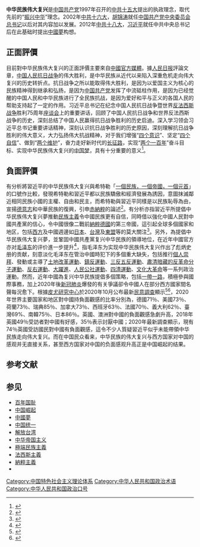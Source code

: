 {{Multiple issues|
{{POV|time=2021-05-22|reason=undue weight}}
{{更新|time=2019-01-27T06:45:48+00:00}}
{{Citation style|time=2021-06-14T13:29:33+00:00}}
}}
'''中华民族伟大复兴'''是[[中国共产党|中国共产党]]1997年召开的[[中共十五大|中共十五大]]提出的执政理念，取代先前的“[[振兴中华|振兴中华]]”理念。2002年[[中共十六大|中共十六大]]，[[胡锦涛|胡锦涛]]就任[[中国共产党中央委员会总书记|中国共产党中央委员会总书记]]以后对其内容加以发展。2012年[[中共十八大|中共十八大]]，[[习近平|习近平]]就任中共中央总书记后在此基础时提出[[中國夢|中國夢]]构想。

==正面評價==
目前對中华民族伟大复兴的正面評價主要來自[[中華人民共和國媒體|中國官方媒體]]。據[[人民日报|人民日报]]評論文章，[[中国人民抗日战争|中国人民抗日战争]]的伟大胜利，是中华民族从近代以来陷入深重危机走向伟大复兴的历史转折点。抗日战争之所以能取得伟大胜利，是因为以爱国主义为核心的民族精神得到继承和弘扬，是因为[[中国共产党|中国共产党]]发挥了中流砥柱作用，是因为已经觉醒的中国人民和中华民族进行了全民族抗战，是因为爱好和平与正义的各国人民的帮助支持起了一定的作用。习近平总书记在纪念中国人民抗日战争暨世界[[反法西斯主義|反法西斯战争]]胜利75周年[[座谈会|座谈会]]上的重要讲话，回顾了中国人民抗日战争和世界反法西斯战争的历史，深刻总结了中国人民赢得抗日战争胜利的历史启迪。深入学习领会习近平总书记重要讲话精神，深刻认识抗日战争胜利的历史原因，深刻理解抗日战争胜利的伟大意义，大力弘扬伟大抗战精神，对于我们增强“[[四个意识|四个意识]]”、坚定“[[四个自信|四个自信]]”、做到“[[两个维护|两个维护]]”，奋力走好新时代的[[長征|长征路]]，实现“[[两个一百年|两个一百年]]”奋斗目标、实现中华民族伟大复兴的[[中国梦|中国梦]]，具有十分重要的意义<ref>{{Cite web |url=http://opinion.people.com.cn/n1/2020/0908/c1003-31852770.html |title=人民日报：中华民族走向伟大复兴的历史转折点--观点 |access-date=2021-04-30 |archive-date=2021-01-17 |archive-url=https://web.archive.org/web/20210117122250/http://opinion.people.com.cn/n1/2020/0908/c1003-31852770.html }}</ref>。

==負面評價==
有分析將習近平的中华民族伟大复兴與希特勒「[[元首_(納粹德國)|一個民族，一個帝國，一個元首]]」的口號作比較，發現希特勒和習近平都以民族驕傲和經濟發展為誘因，意圖抹滅鄰近相同民族小國的主權、自由和民主，而希特勒與習近平同樣是以民族恥辱為由，宣揚[[德意志|德意志]]和中華民族的復興，引申[[赤納粹|赤納粹]]的論述<ref>{{Cite web |url=https://www.thenewslens.com/article/141722 |title=因為被國際「欺壓」，所以須偉大復興：習近平與希特勒話術的異曲同工之妙 - 關鍵評論網 |access-date=2021-04-30 |archive-date=2021-05-01 |archive-url=https://web.archive.org/web/20210501184005/https://www.thenewslens.com/article/141722 }}</ref>。有分析亦指習近平所提倡中华民族伟大复兴夢推動[[民族主義|民族主義]]令中國民族更有自信，同時借以強化中國人民對中國共產黨的信心，令中國很像二戰前[[納粹德國|納粹德國]]的第三帝國，這引起全球多個國家和地区，包括[[西方世界|西方]]及中國週邊如[[日本|日本]]、[[中華民國臺灣|台灣]]及[[東南亞國家協會|東盟]]等的莫大關注<ref>{{Cite web |url=https://www.thenewslens.com/article/95761 |title=習近平不是希特勒，但現在中國很像二戰前的第三帝國 - 關鍵評論網 |access-date=2021-04-30 |archive-date=2021-05-01 |archive-url=https://web.archive.org/web/20210501032130/https://www.thenewslens.com/article/95761 }}</ref>。另外，為提倡中华民族伟大复兴夢，並鞏固中國共產黨复兴中华民族的領導地位，在近年中國官方亦对[[毛泽东|毛泽东]]的评价進一步提升<ref>{{Cite web |url=http://www.dswxyjy.org.cn/n1/2019/0228/c423718-30948188.html |title=毛泽东与民族复兴道路上的四座里程碑 - 中央党史和文献研究院 |access-date=2021-04-30 |archive-date=2021-05-01 |archive-url=https://web.archive.org/web/20210501035429/http://www.dswxyjy.org.cn/n1/2019/0228/c423718-30948188.html }}</ref>，指毛泽东为实现中华民族伟大复兴作出了彪炳史册的贡献，刻意淡化毛泽东在管治中國時犯下的多個重大缺失，包括推行[[個人崇拜|個人崇拜]]、發動或主導了[[土地改革運動|土地改革運動]]、[[鎮反運動|鎮反運動]]、[[三反五反運動|三反五反運動]]、[[肅清暗藏的反革命分子運動|肅清暗藏的反革命分子運動]]、[[反右運動|反右運動]]、[[大躍進|大躍進]]、[[人民公社運動|人民公社運動]]、[[四清運動|四清運動]]、[[文化大革命|文化大革命]]等一系列政治運動。然而，近年中國為复兴中华民族提倡多個策略，包括[[一帶一路|一帶一路]]，積極參與國際事務，加上2020年後[[新冠肺炎|新冠肺炎]]爆發的有关爭議卻令中國人在部分西方國家間名聲每況愈下。根據[[皮尤研究中心|皮尤研究中心]]於2020年10月公布最新[[民意調查|民意調查]]顯示<ref>{{Cite web |url=https://www.pewresearch.org/global/2020/10/06/unfavorable-views-of-china-reach-historic-highs-in-many-countries/ |title=Unfavorable Views of China Reach Historic Highs in Many Countries |access-date=2021-04-30 |archive-date=2021-06-15 |archive-url=https://web.archive.org/web/20210615000451/https://www.pewresearch.org/global/2020/10/06/unfavorable-views-of-china-reach-historic-highs-in-many-countries/ }}</ref><ref>{{Cite web |url=https://www.storm.mg/article/3090924 |title=中國越來越討人厭！權威民調：14個民主國家受訪者多稱 - 風傳媒 |access-date=2021-04-30 |archive-date=2021-04-30 |archive-url=https://web.archive.org/web/20210430160510/https://www.storm.mg/article/3090924 }}</ref>，2020年世界主要国家和地区對中國持負面觀感的比率分別為，德國71％、美國73％、荷蘭73％、瑞典85％、加拿大73％、西班牙63％、法國70％、義大利62％、臺灣69%、南韓75％、日本86％。英國、澳洲對中國的負面觀感急劇升高，2018年英國49％受訪者對中國有好感，35％表示討厭中國；2020年最新調查顯示，現有74％英國受訪國民對中國有負面觀感，這令不少人質疑習近平似乎未能帶領中华民族走向伟大复兴。而在中国民众看来，中华民族的伟大复兴与西方国家对中国的感观并无直接关系，甚至西方国家对中国的负面感观升高正是中国崛起的结果。

== 参考文献 ==
{{Reflist}}

== 参见 ==
{{Portal|中国|中国共产党|中华人民共和国|历史}}
*[[百年国耻|百年国耻]]
*[[中国崛起|中国崛起]]
*[[中國夢|中國夢]]
*[[中国统一|中国统一]]
*[[解放台湾|解放台湾]]
*[[中华帝国主义|中华帝国主义]]
*[[極端民族主義|極端民族主義]]
*[[法西斯主義|法西斯主義]]
*[[納粹主義|納粹主義]]
*{{ill|民族复兴主义|en|Palingenetic ultranationalism}}

[[Category:中国特色社会主义理论体系|Category:中国特色社会主义理论体系]]
[[Category:中华人民共和国政治术语|Category:中华人民共和国政治术语]]
[[Category:中华人民共和国政治口号|Category:中华人民共和国政治口号]]